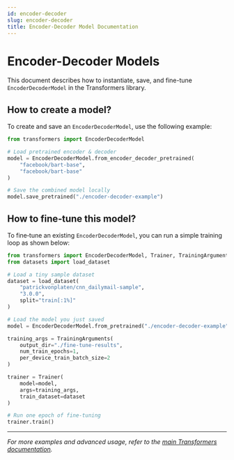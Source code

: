 ```yaml
---
id: encoder-decoder
slug: encoder-decoder
title: Encoder-Decoder Model Documentation
---
```



# Encoder-Decoder Models

This document describes how to instantiate, save, and fine-tune `EncoderDecoderModel` in the Transformers library.

## How to create a model?

To create and save an `EncoderDecoderModel`, use the following example:

```python title="Example: Create & Save an EncoderDecoderModel"
from transformers import EncoderDecoderModel

# Load pretrained encoder & decoder
model = EncoderDecoderModel.from_encoder_decoder_pretrained(
    "facebook/bart-base",
    "facebook/bart-base"
)

# Save the combined model locally
model.save_pretrained("./encoder-decoder-example")
```

## How to fine‑tune this model?

To fine‑tune an existing `EncoderDecoderModel`, you can run a simple training loop as shown below:

```python title="Example: Fine‑Tune an EncoderDecoderModel"
from transformers import EncoderDecoderModel, Trainer, TrainingArguments
from datasets import load_dataset

# Load a tiny sample dataset
dataset = load_dataset(
    "patrickvonplaten/cnn_dailymail-sample",
    "3.0.0",
    split="train[:1%]"
)

# Load the model you just saved
model = EncoderDecoderModel.from_pretrained("./encoder-decoder-example")

training_args = TrainingArguments(
    output_dir="./fine-tune-results",
    num_train_epochs=1,
    per_device_train_batch_size=2
)

trainer = Trainer(
    model=model,
    args=training_args,
    train_dataset=dataset
)

# Run one epoch of fine‑tuning
trainer.train()
```

---

*For more examples and advanced usage, refer to the [main Transformers documentation](https://huggingface.co/docs/transformers).*
